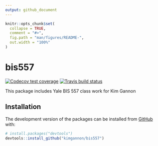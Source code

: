 ```yaml
---
output: github_document
---
```


<!-- README.md is generated from README.Rmd. Please edit that file -->

```r
knitr::opts_chunk$set(
  collapse = TRUE,
  comment = "#>",
  fig.path = "man/figures/README-",
  out.width = "100%"
)
```

# bis557

<!-- badges: start -->
[![Codecov test coverage](https://codecov.io/gh/kimgannon/bis557/branch/master/graph/badge.svg)](https://codecov.io/gh/kimgannon/bis557?branch=master)
[![Travis build status](https://travis-ci.com/kimgannon/bis557.svg?branch=master)](https://travis-ci.com/kimgannon/bis557)
<!-- badges: end -->

This package includes Yale BIS 557 class work for Kim Gannon

## Installation

The development version of the packages can be installed from [GitHub](https://github.com/) with:

``` r
# install.packages("devtools")
devtools::install_github("kimgannon/bis557")
```
